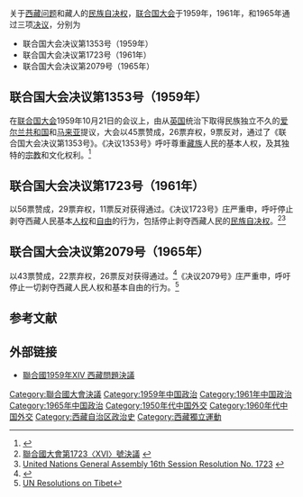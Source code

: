 关于[[西藏问题|西藏问题]]和藏人的[[民族自決|民族自决权]]，[[联合国大会|联合国大会]]于1959年，1961年，和1965年通过三项[[联合国大会决议|决议]]，分别为
* 联合国大会决议第1353号（1959年）
* 联合国大会决议第1723号（1961年）
* 联合国大会决议第2079号（1965年）

==联合国大会决议第1353号（1959年）==
在[[联合国大会|联合国大会]]1959年10月21日的会议上，由从[[英国|英国]]统治下取得民族独立不久的[[爱尔兰共和国|爱尔兰共和国]]和[[馬來亞聯合邦|马来亚]]提议，大会以45票赞成，26票弃权，9票反对，通过了《联合国大会决议第1353号》。《决议1353号》呼吁尊重[[藏族|藏族]]人民的基本人权，及其独特的[[藏传佛教|宗教]]和文化权利。<ref>{{Cite web |url=http://www.un.org/en/ga/search/view_doc.asp?symbol=A%2FRES%2F1353%28XIV%29&referer=http%3A%2F%2Fwww.un.org%2Fdepts%2Fdhl%2Fresguide%2Fr14_resolutions_table_eng.htm&Lang=C |title=UN Resolution 1353 |accessdate=2020-09-17 |archive-date=2019-06-16 |archive-url=https://web.archive.org/web/20190616162712/https://www.un.org/en/ga/search/view_doc.asp?symbol=A%2FRES%2F1353%28XIV%29&referer=http%3A%2F%2Fwww.un.org%2Fdepts%2Fdhl%2Fresguide%2Fr14_resolutions_table_eng.htm&Lang=C |dead-url=no }}</ref>

==联合国大会决议第1723号（1961年）==
以56票赞成，29票弃权，11票反对获得通过。《决议1723号》庄严重申，呼吁停止剥夺西藏人民基本[[人权|人权]]和[[自由|自由]]的行为，包括停止剥夺西藏人民的[[民族自決|民族自决权]]。<ref>[http://xizang-zhiye.org/%E8%81%AF%E5%90%88%E5%9C%8B%E5%A4%A7%E6%9C%83%E7%AC%AC1723%E3%80%88xvi%E3%80%89%E8%99%9F%E6%B1%BA%E8%AD%B0/ 聯合國大會第1723〈XVI〉號決議] {{webarchive|url=https://web.archive.org/web/20140217080100/http://xizang-zhiye.org/%E8%81%AF%E5%90%88%E5%9C%8B%E5%A4%A7%E6%9C%83%E7%AC%AC1723%E3%80%88xvi%E3%80%89%E8%99%9F%E6%B1%BA%E8%AD%B0/ |date=2014-02-17 }}</ref><ref>[http://daccess-dds-ny.un.org/doc/RESOLUTION/GEN/NR0/167/76/IMG/NR016776.pdf?OpenElement United Nations General Assembly 16th Session Resolution No. 1723] {{webarchive|url=https://web.archive.org/web/20140102192638/http://daccess-dds-ny.un.org/doc/RESOLUTION/GEN/NR0/167/76/IMG/NR016776.pdf?OpenElement |date=2014-01-02 }}</ref>

==联合国大会决议第2079号（1965年）==
以43票赞成，22票弃权，26票反对获得通过。<ref>{{Cite web |url=http://www.freetibet.org/about/united-nations-tibet |title=United Nations Resolutions on Tibet |accessdate=2012-01-07 |archive-date=2011-12-27 |archive-url=https://web.archive.org/web/20111227135710/http://www.freetibet.org/about/united-nations-tibet |dead-url=no }}</ref>《决议2079号》庄严重申，呼吁停止一切剥夺西藏人民人权和基本自由的行为。<ref>[http://www.1000flagsprotibet.org/index2.php?option=com_content&do_pdf=1&id=17 UN Resolutions on Tibet]{{dead link|date=2018年4月 |bot=InternetArchiveBot |fix-attempted=yes }}</ref>

== 参考文献 ==
{{Reflist|32em}}
== 外部链接 ==
*[https://xizang-zhiye.org/%e8%81%af%e5%90%88%e5%9c%8b1959%e5%b9%b4xiv-%e8%a5%bf%e8%97%8f%e5%95%8f%e9%a1%8c%e6%b1%ba%e8%ad%b0/ 聯合國1959年XIV 西藏問題決議]

[[Category:聯合國大會決議|Category:聯合國大會決議]]
[[Category:1959年中国政治|Category:1959年中国政治]]
[[Category:1961年中国政治|Category:1961年中国政治]]
[[Category:1965年中国政治|Category:1965年中国政治]]
[[Category:1950年代中国外交|Category:1950年代中国外交]]
[[Category:1960年代中国外交|Category:1960年代中国外交]]
[[Category:西藏自治区政治史|Category:西藏自治区政治史]]
[[Category:西藏獨立運動|Category:西藏獨立運動]]